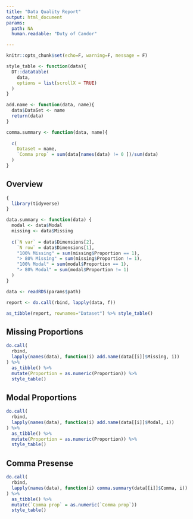 ```yaml
---
title: "Data Quality Report"
output: html_document
params:
  path: NA 
  human.readable: "Duty of Candor"

---
```


```r
knitr::opts_chunk$set(echo=F, warning=F, message = F)

style_table <- function(data){
  DT::datatable(
    data,
    options = list(scrollX = TRUE)
  )
}

add.name <- function(data, name){
  data$DataSet <- name
  return(data) 
}

comma.summary <- function(data, name){
  
  c(
    Dataset = name,
    `Comma prop` = sum(data[names(data) != 0 ])/sum(data)
  )
}
```

## Overview

``` r
{
  library(tidyverse)
}

data.summary <- function(data) {
  modal <- data$Modal
  missing <- data$Missing
    
  c(`N var` = data$Dimensions[2],
    `N row` = data$Dimensions[1],
    "100% Missing" = sum(missing$Proportion == 1),
    "> 80% Missing" = sum(missing$Proportion != 1),
    "100% Modal" = sum(modal$Proportion == 1),
    "> 80% Modal" = sum(modal$Proportion != 1)
  )
}

data <- readRDS(params$path)

report <- do.call(rbind, lapply(data, f)) 

as_tibble(report, rownames="Dataset") %>% style_table()

```

## Missing Proportions

``` r

do.call(
  rbind, 
  lapply(names(data), function(i) add.name(data[[i]]$Missing, i))
) %>% 
  as_tibble() %>% 
  mutate(Proportion = as.numeric(Proportion)) %>% 
  style_table()

```

## Modal Proportions

``` r

do.call(
  rbind, 
  lapply(names(data), function(i) add.name(data[[i]]$Modal, i))
) %>% 
  as_tibble() %>% 
  mutate(Proportion = as.numeric(Proportion)) %>% 
  style_table()


```

## Comma Presense

``` r

do.call(
  rbind, 
  lapply(names(data), function(i) comma.summary(data[[i]]$Comma, i))
) %>% 
  as_tibble() %>% 
  mutate(`Comma prop` = as.numeric(`Comma prop`))
  style_table()



```


